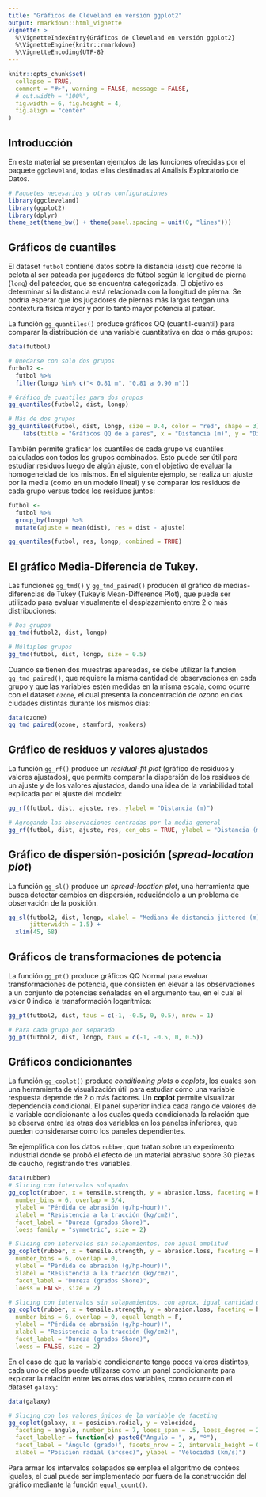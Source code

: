 ```yaml
---
title: "Gráficos de Cleveland en versión ggplot2"
output: rmarkdown::html_vignette
vignette: >
  %\VignetteIndexEntry{Gráficos de Cleveland en versión ggplot2}
  %\VignetteEngine{knitr::rmarkdown}
  %\VignetteEncoding{UTF-8}
---
```


```r
knitr::opts_chunk$set(
  collapse = TRUE,
  comment = "#>", warning = FALSE, message = FALSE,
  # out.width = "100%",
  fig.width = 6, fig.height = 4,
  fig.align = "center"
)
```

## Introducción

En este material se presentan ejemplos de las funciones ofrecidas por el paquete `ggcleveland`, todas ellas destinadas al Análisis Exploratorio de Datos. 

```r
# Paquetes necesarios y otras configuraciones
library(ggcleveland)
library(ggplot2)
library(dplyr)
theme_set(theme_bw() + theme(panel.spacing = unit(0, "lines")))
```

## Gráficos de cuantiles

El dataset `futbol` contiene datos sobre la distancia (`dist`) que recorre la pelota al ser pateada por jugadores de fútbol según la longitud de pierna (`long`) del pateador, que se encuentra categorizada. El objetivo es determinar si la distancia está relacionada con la longitud de pierna. Se podría esperar que los jugadores de piernas más largas tengan una contextura física mayor y por lo tanto mayor potencia al patear.

La función `gg_quantiles()` produce gráficos QQ (cuantil-cuantil) para comparar la distribución de una variable cuantitativa en dos o más grupos:

```r
data(futbol)

# Quedarse con solo dos grupos
futbol2 <-   
  futbol %>% 
  filter(longp %in% c("< 0.81 m", "0.81 a 0.90 m"))

# Gráfico de cuantiles para dos grupos
gg_quantiles(futbol2, dist, longp)

# Más de dos grupos
gg_quantiles(futbol, dist, longp, size = 0.4, color = "red", shape = 3) +
	labs(title = "Gráficos QQ de a pares", x = "Distancia (m)", y = "Distancia (m)")
```

También permite graficar los cuantiles de cada grupo vs cuantiles calculados con todos los grupos combinados. Esto puede ser útil para estudiar residuos luego de algún ajuste, con el objetivo de evaluar la homogeneidad de los mismos. En el siguiente ejemplo, se realiza un ajuste por la media (como en un modelo lineal) y se comparar los residuos de cada grupo versus todos los residuos juntos:

```r
futbol <- 
  futbol %>% 
  group_by(longp) %>% 
  mutate(ajuste = mean(dist), res = dist - ajuste)

gg_quantiles(futbol, res, longp, combined = TRUE) 
```

## El gráfico Media-Diferencia de Tukey.

Las funciones `gg_tmd()` y `gg_tmd_paired()` producen el gráfico de medias-diferencias de Tukey (Tukey's Mean-Difference Plot), que puede ser utilizado para evaluar visualmente el desplazamiento entre 2 o más distribuciones:

```r
# Dos grupos
gg_tmd(futbol2, dist, longp)

# Múltiples grupos
gg_tmd(futbol, dist, longp, size = 0.5)
```

Cuando se tienen dos muestras apareadas, se debe utilizar la función `gg_tmd_paired()`, que requiere la misma cantidad de observaciones en cada grupo y que las variables estén medidas en la misma escala, como ocurre con el dataset `ozone`, el cual presenta la concentración de ozono en dos ciudades distintas durante los mismos días:

```r
data(ozone)
gg_tmd_paired(ozone, stamford, yonkers)
```

## Gráfico de residuos y valores ajustados

La función `gg_rf()` produce un *residual-fit plot* (gráfico de residuos y valores ajustados), que permite comparar la dispersión de los residuos de un ajuste y de los valores ajustados, dando una idea de la variabilidad total explicada por el ajuste del modelo:

```r
gg_rf(futbol, dist, ajuste, res, ylabel = "Distancia (m)")

# Agregando las observaciones centradas por la media general
gg_rf(futbol, dist, ajuste, res, cen_obs = TRUE, ylabel = "Distancia (m)")
```

## Gráfico de dispersión-posición (*spread-location plot*)

La función `gg_sl()` produce un *spread-location plot*, una herramienta que busca detectar cambios en dispersión, reduciéndolo a un problema de observación de la posición.

```r
gg_sl(futbol2, dist, longp, xlabel = "Mediana de distancia jittered (m)", 
      jitterwidth = 1.5) +
  xlim(45, 68)
```

## Gráficos de transformaciones de potencia

La función `gg_pt()` produce gráficos QQ Normal para evaluar transformaciones de potencia, que consisten en elevar a las observaciones a un conjunto de potencias señaladas en el argumento `tau`, en el cual el valor 0 indica la transformación logarítmica:

```r
gg_pt(futbol2, dist, taus = c(-1, -0.5, 0, 0.5), nrow = 1)
```

```r
# Para cada grupo por separado
gg_pt(futbol2, dist, longp, taus = c(-1, -0.5, 0, 0.5))
```

## Gráficos condicionantes

La función `gg_coplot()` produce *conditioning plots* o *coplots*, los cuales son una herramienta de visualización útil para estudiar cómo una variable respuesta depende de 2 o más factores. Un **coplot** permite visualizar dependencia condicional. El panel superior indica cada rango de valores de la variable condicionante a los cuales queda condicionada la relación que se observa entre las otras dos variables en los paneles inferiores, que pueden considerarse como los paneles dependientes.

Se ejemplifica con los datos `rubber`, que tratan sobre un experimento industrial donde se probó el efecto de un material abrasivo sobre 30 piezas de caucho, registrando tres variables.

```r
data(rubber)
# Slicing con intervalos solapados
gg_coplot(rubber, x = tensile.strength, y = abrasion.loss, faceting = hardness,
  number_bins = 6, overlap = 3/4,
  ylabel = "Pérdida de abrasión (g/hp-hour))",
  xlabel = "Resistencia a la tracción (kg/cm2)",
  facet_label = "Dureza (grados Shore)", 
  loess_family = "symmetric", size = 2)

# Slicing con intervalos sin solapamientos, con igual amplitud
gg_coplot(rubber, x = tensile.strength, y = abrasion.loss, faceting = hardness,
  number_bins = 6, overlap = 0,
  ylabel = "Pérdida de abrasión (g/hp-hour))",
  xlabel = "Resistencia a la tracción (kg/cm2)",
  facet_label = "Dureza (grados Shore)", 
  loess = FALSE, size = 2)

# Slicing con intervalos sin solapamientos, con aprox. igual cantidad de datos
gg_coplot(rubber, x = tensile.strength, y = abrasion.loss, faceting = hardness,
  number_bins = 6, overlap = 0, equal_length = F,
  ylabel = "Pérdida de abrasión (g/hp-hour))",
  xlabel = "Resistencia a la tracción (kg/cm2)",
  facet_label = "Dureza (grados Shore)", 
  loess = FALSE, size = 2)
```

En el caso de que la variable condicionante tenga pocos valores distintos, cada uno de ellos puede utilizarse como un panel condicionante para explorar la relación entre las otras dos variables, como ocurre con el dataset `galaxy`:

```r
data(galaxy)

# Slicing con los valores únicos de la variable de faceting
gg_coplot(galaxy, x = posicion.radial, y = velocidad,
  faceting = angulo, number_bins = 7, loess_span = .5, loess_degree = 2,
  facet_labeller = function(x) paste0("Ángulo = ", x, "º"),
  facet_label = "Ángulo (grado)", facets_nrow = 2, intervals_height = 0.2,
  xlabel = "Posición radial (arcsec)", ylabel = "Velocidad (km/s)")
```

Para armar los intervalos solapados se emplea el algoritmo de conteos iguales, el cual puede ser implementado por fuera de la construcción del gráfico mediante la función `equal_count()`.

